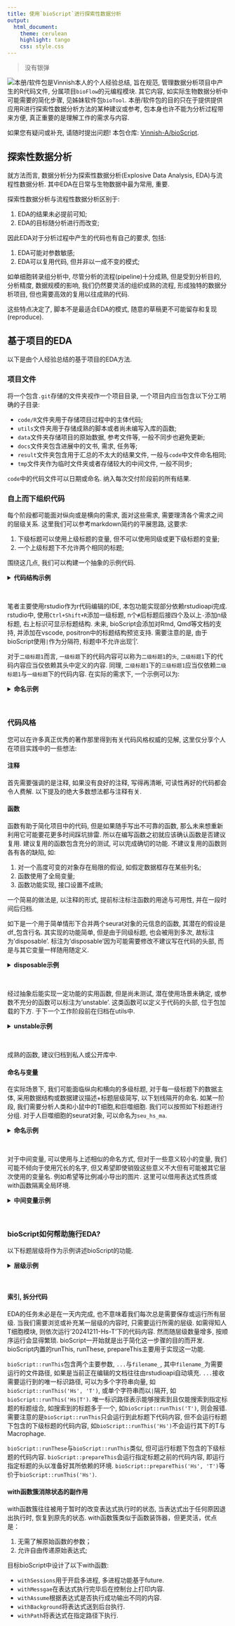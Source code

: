 ```yaml
---
title: 使用`bioScript`进行探索性数据分析
output:
  html_document:
    theme: cerulean
    highlight: tango
    css: style.css
---
```


> 没有银弹

[<img src="pic/badge.png" class="right-image">](https://github.com/Vinnish-A/bioScript)本册/软件包是Vinnish本人的个人经验总结, 旨在规范, 管理数据分析项目中产生的R代码文件, 分属项目`bioFlow`的元编程模块. 其它内容, 如实际生物数据分析中可能需要的简化步骤, 见姊妹软件包`bioTool`. 本册/软件包的目的只在于提供提供应用R进行探索性数据分析方法的某种建议或参考, 包本身也许不能为分析过程带来方便, 真正重要的是理解工作的需求与内容.

如果您有疑问或补充, 请随时提出问题! 本包仓库: [Vinnish-A/bioScript](https://github.com/Vinnish-A/bioScript). 

## 探索性数据分析

就方法而言, 数据分析分为探索性数据分析(Explosive Data Analysis, EDA)与流程性数据分析. 其中EDA在日常与生物数据中最为常用, 重要. 

探索性数据分析与流程性数据分析区别于:

1. EDA的结果未必提前可知; 
2. EDA的目标随分析进行而改变; 

因此EDA对于分析过程中产生的代码也有自己的要求, 包括: 

1. EDA可能对参数敏感; 
2. EDA可以复用代码, 但并非以一成不变的模式; 

如单细胞转录组分析中, 尽管分析的流程(pipeline)十分成熟, 但是受到分析目的, 分析精度, 数据规模的影响, 我们仍然要灵活的组织成熟的流程, 形成独特的数据分析项目, 但也需要高效的复用以往成熟的代码. 

这些特点决定了, 脚本不是最适合EDA的模式, 随意的草稿更不可能留存和复现(reproduce). 

## 基于项目的EDA

以下是由个人经验总结的基于项目的EDA方法. 

### 项目文件

将一个包含`.git`存储的文件夹视作一个项目目录, 一个项目内应当包含以下分工明确的子目录:

- `code/R`文件夹用于存储项目过程中的主体代码;
- `utils`文件夹用于存储成熟的脚本或者尚未编写入库的函数; 
- `data`文件夹存储项目的原始数据, 参考文件等, 一般不同步也避免更新; 
- `docs`文件夹包含进展中的文书, 需求, 任务等; 
- `result`文件夹包含用于汇总的不太大的结果文件, 一般与`code`中文件命名相同; 
- `tmp`文件夹作为临时文件夹或者存储较大的中间文件, 一般不同步; 

`code`中的代码文件可以日期或命名. 纳入每次交付阶段前的所有结果. 

### 自上而下组织代码

每个阶段都可能面对纵向或是横向的需求, 面对这些需求, 需要理清各个需求之间的层级关系. 这里我们可以参考markdown简约的平展思路, 这要求: 

1. 下级标题可以使用上级标题的变量, 但不可以使用同级或更下级标题的变量; 
2. 一个上级标题下不允许两个相同的标题; 

围绕这几点, 我们可以构建一个抽象的示例代码. 

<details>
<summary>**代码结构示例**</summary>
```
# 一级标题 ----

# 代码内容

## 二级标题1 ----

# 代码内容

### 三级标题1 ----

# 代码内容

## 二级标题2 ----

# 代码内容

### 三级标题1 ----

# 代码内容
```
</details>
</br>

笔者主要使用rstudio作为r代码编辑的IDE, 本包功能实现部分依赖rstudioapi完成. rstudio中, 使用`Ctrl+Shift+R`添加一级标题, n个`#`后标题后接四个及以上`-`添加n级标题, 右上标识可显示标题结构. 未来, bioScript会添加对Rmd, Qmd等文档的支持, 并添加在vscode, positron中的标题结构预览支持. 需要注意的是, 由于bioScript使用`|`作为分隔符, 标题中不允许出现'|'. 

对于`二级标题1`而言, `一级标题`下的代码内容可以称为`二级标题1`的`头`, `二级标题1`下的代码内容应当仅依赖其头中定义的内容. 同理, `二级标题1`下的`三级标题1`应当仅依赖`二级标题1`与`一级标题`下的代码内容. 在实际的需求下, 一个示例可以为: 

<details>
<summary>**命名示例**</summary>
```
# 20241211 ------


library(Seurat)
library(qs)
# ...

## Hs ----

seu_hs = qread('xxx')
# ...

### T ----

### Macrophage ----

## Mm ----

### T ----

### Macrophage ----

```
</details>
</br>

### 代码风格 

您可以在许多真正优秀的著作那里得到有关代码风格权威的见解, 这里仅分享个人在项目实践中的一些想法: 

#### 注释

首先需要强调的是注释, 如果没有良好的注释, 写得再清晰, 可读性再好的代码都会令人费解. 以下提及的绝大多数想法都与注释有关. 

#### 函数

函数有助于简化项目中的代码, 但是如果随手写出不可靠的函数, 那么未来想重新利用它可能要花更多时间踩坑排雷. 所以在编写函数之初就应该确认函数是否建议复用. 建议复用的函数包含充分的测试, 可以完成确切的功能. 不建议复用的函数则各有各的缺陷, 如: 

1. 对一个高度可变的对象存在局限的假设, 如假定数据框存在某些列名; 
2. 函数使用了全局变量; 
3. 函数功能实现, 接口设置不成熟; 

一个简易的做法是, 以注释的形式, 提前标注标注函数的用途与可用性, 并在一段时间后归档. 

如下是一个用于简单情形下合并两个seurat对象的元信息的函数, 其潜在的假设是df_包含行名. 其实现的功能简单, 但是由于同级标题, 也会被用到多次, 故标注为'disposable'. 标注为'disposable'因为可能需要修改不建议写在代码的头部, 而是与其它变量一样随用随定义. 

<details>
<summary>**disposable示例**</summary>
```
# disposable
mergePhen = function(df_, phen_ = phen) {

  phen_ |>
    filter(cell %in% rownames(df_)) |>
    select(where(~ !all(is.na(.x)))) |>
    column_to_rownames('cell')

}
```
</details>
</br>

经过抽象后能实现一定功能的实用函数, 但是尚未测试, 潜在使用场景未确定, 或参数不充分的函数可以标注为'unstable'. 这类函数可以定义于代码的头部, 位于包加载的下方. 于下一个工作阶段前在归档在utils中. 

<details>
<summary>**unstable示例**</summary>
```
library(ggplot2)

# 为什么标注为unstable: 
# 1. 没有根据组数灵活选用检验方法; 
# 2. 写法未必与包里的其它函数保持一致, 如其他函数会避免使用非标准评估; 

# unstable
plot_rain = function(dp_, x_, group_, title_) {

  nColor_ = length(unique(dp_[[group_]]))
  color_ = get_color(nColor_)

  test_ = kruskal.test(dp_[[x_]], dp_[[group_]])

  x_ = sym(x_)
  group_ = sym(group_)

  p_top_ = dp_ |>
    ggplot(aes(x = !!x_, color = !!group_, fill = !!group_)) +
    geom_density(alpha = 0.7) +
    scale_fill_manual(values = color_) +
    scale_color_manual(values = color_) +
    theme_classic() +
    labs(title = title_, subtitle = paste0('Mann-Whitney p = ', signif(test_$p.value, 3))) +
    xlab(NULL) +
    ylab(NULL) +
    theme(legend.position = "none",
          legend.title = element_blank(),
          axis.text.x = element_text(size = 12,color = "black"),
          axis.text.y = element_blank(),
          axis.ticks.y = element_blank(),
          axis.line.y = element_blank(),
          panel.background = element_blank(),
          panel.grid.major = element_blank(),
          plot.title = element_text(hjust = 1),
          plot.subtitle = element_text(hjust = 1 ),
          panel.grid.minor = element_blank()) +
    geom_rug()

  p_bot_ = dp_ |>
    ggplot(aes(!!group_, !!x_, fill = !!group_)) +
    geom_boxplot(aes(col = !!group_)) +
    scale_fill_manual(values = color_) +
    scale_color_manual(values = color_) +
    xlab(NULL) +
    ylab(NULL) +
    theme_void() +
    theme(legend.position = "none",
          legend.title = element_blank(),
          axis.text.x = element_blank(), #
          axis.text.y = element_text(size = 11,color = "black"),
          panel.background = element_blank(),
          panel.grid.major = element_blank(),
          panel.grid.minor = element_blank()) +
    coord_flip()

  dp2_ = ggplot_build(p_bot_)$data[[1]]
  p_bot_ = p_bot_ + geom_segment(data=dp2_, aes(x=xmin, xend=xmax, y=middle, yend=middle), color="white", inherit.aes = F)

  p_ = p_top_ |> insert_bottom(p_bot_, height = 0.4)
  p_

}
```
</details>
</br>

成熟的函数, 建议归档到私人或公开库中. 

#### 命名与变量 

在实际场景下, 我们可能面临纵向和横向的多级标题, 对于每一级标题下的数据主体, 采用数据结构或数据建议描述+标题层级简写, 以下划线隔开的命名. 如某一阶段, 我们需要分析人类和小鼠中的T细胞,和巨噬细胞. 我们可以按照如下标题进行分组. 对于人巨噬细胞的seurat对象, 可以命名为`seu_hs_ma`. 

<details>
<summary>**命名示例**</summary>
```
# 20241211 ------


library(Seurat)
library(qs)
# ...

## Hs ----

seu_hs = qread('xxx')
# ...

### T ----

### Macrophage ----

## Mm ----

### T ----

### Macrophage ----

```
</details>
</br>

对于中间变量, 可以使用与上述相似的命名方式, 但对于一些意义较小的变量, 我们可能不倾向于使用冗长的名字, 但又希望即使销毁这些意义不大但有可能被其它层次使用的变量名. 例如希望等比例减小导出的图片. 这里可以借用表达式性质或with函数隔离全局环境. 

<details>
<summary>**中间变量示例**</summary>
```
# 借用表达式
{
    sf = 1.2 # size factor
    ggsave('path/name.png', p, width = 12/sf, height = 12/sf)
}

# 借用bioScript的with函数
withNothing(ggsave('path/name.png', p, width = 12/sf, height = 12/sf), sf = 1.2) # 不执行其它功能
withPath(ggsave('name.png', p, width = 12/sf, height = 12/sf), 'path', sf = 1.2) # 后置路径
```
</details>
</br>

### bioScript如何帮助施行EDA? 

以下标题层级将作为示例讲述bioScript的功能. 

<details>
<summary>**层级示例**</summary>
```
# 20241211 ------


library(Seurat)
library(qs)
# ...

## Hs ----

seu_hs = qread('xxx')
# ...

### T ----

### Macrophage ----

## Mm ----

### T ----

### Macrophage ----

```
</details>
</br>

#### 索引, 拆分代码

EDA的任务未必是在一天内完成, 也不意味着我们每次总是需要保存或运行所有层级. 当我们需要浏览或补充某一层级的内容时, 只需要运行所需的层级. 如需得知人T细胞模块, 则依次运行'20241211-Hs-T'下的代码内容. 然而随层级数量增多, 按顺序运行会显得繁琐. bioScript一开始就是出于简化这一步骤的目的而开发. bioScript内置的runThis, runThese, prepareThis主要用于实现这一功能. 

`bioScript::runThis`包含两个主要参数, `...`与`filename_`, 其中`filename_`为需要运行的文件路径, 如果是当前正在编辑的文档往往由rstudioapi自动填充. `...`接收需要运行到的唯一标识路径, 可以为多个字符串向量, 如`bioScript::runThis('Hs', 'T')`, 或单个字符串而以`|`隔开, 如`bioScript::runThis('Hs|T')`. 唯一标识路径表示能够搜索到且仅能搜索到指定标题的标题组合, 如搜索到的标题多于一个, 如`bioScript::runThis('T')`, 则会报错. 需要注意的是`bioScript::runThis`只会运行到此标题下代码内容, 但不会运行标题下包含的下级标题的代码内容, 如`bioScript::runThis('Hs')`不会运行其下的T与Macrophage. 

`bioScript::runThese`与`bioScript::runThis`类似, 但可运行标题下包含的下级标题的代码内容. `bioScript::prepareThis`会运行指定标题之前的代码内容, 即运行指定标题的头以准备好其所依赖的环境. `bioScript::prepareThis('Hs', 'T')`等价于`bioScript::runThis('Hs')`. 

#### with函数簇消除状态的副作用

with函数簇往往被用于暂时的改变表达式执行时的状态, 当表达式出于任何原因退出执行时, 恢复到原先的状态. with函数簇类似于函数装饰器，但更灵活，优点是：

1. 无需了解原始函数的参数；
2. 允许自由传递原始表达式; 

目标bioScript中设计了以下with函数: 

- `withSessions`用于开启多进程, 多进程功能基于future. 
- `withMessgae`在表达式执行完毕后在控制台上打印内容. 
- `withAssume`根据表达式是否执行成功输出不同的内容. 
- `withBackground`将表达式送到后台执行. 
- `withPath`将表达式在指定路径下执行.  